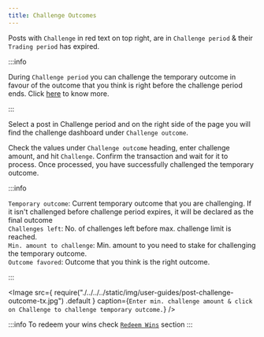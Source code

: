```yaml
---
title: Challenge Outcomes
---
```



Posts with `Challenge` in red text on top right, are in `Challenge period` &
their `Trading period` has expired.

:::info

During `Challenge period` you can challenge the temporary outcome in favour of the outcome
that you think is right before the challenge period ends. Click
[here](more-about-coco/post-lifecycle.mdx#challenge-period) to know more.

:::

Select a post in Challenge period and on the right side of the page you will find
the challenge dashboard under `Challenge outcome`.

Check the values under `Challenge outcome` heading, enter challenge amount, and hit
`Challenge`. Confirm the transaction and wait for it to process. Once processed,
you have successfully challenged the temporary outcome.

:::info

`Temporary outcome`: Current temporary outcome that you are challenging. If it isn't
challenged before challenge period expires, it will be declared as the final outcome <br/>
`Challenges left`: No. of challenges left before max. challenge limit is reached. <br/>
`Min. amount to challenge`: Min. amount to you need to stake for challenging the temporary outcome. <br/>
`Outcome favored`: Outcome that you think is the right outcome.

:::

<Image
	src={
		require("./../../../static/img/user-guides/post-challenge-outcome-tx.jpg")
			.default
	}
	caption={`Enter min. challenge amount & click on Challenge to challenge temporary outcome.`}
/>

:::info
To redeem your wins check [`Redeem Wins`](redeem) section
:::
